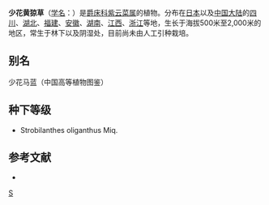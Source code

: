 {{Speciesbox 
| taxon = Strobilanthes oligantha 
| authority = (Miq.) Bremek.
| image = Strobilanthes oliganthus.jpg
}}

'''少花黄猄草'''（[[学名|学名]]：{{lang|la|''Strobilanthes oligantha''}}）是[[爵床科|爵床科]][[紫云菜属|紫云菜属]]的植物。分布在[[日本|日本]]以及[[中国大陆|中国大陆]]的[[四川|四川]]、[[湖北|湖北]]、[[福建|福建]]、[[安徽|安徽]]、[[湖南|湖南]]、[[江西|江西]]、[[浙江|浙江]]等地，生长于海拔500米至2,000米的地区，常生于林下以及阴湿处，目前尚未由人工引种栽培。

== 别名 ==
少花马蓝（中国高等植物图鉴）

== 种下等级 ==
* Strobilanthes oliganthus Miq.

== 参考文献 ==
<div class="references-small">
* {{cite web| url =http://www.bioinfo.cn/db05/KmzwSpecies.php?action=view&id=40| title =少花黄猄草| work =《中国高等植物数据库全库》| publisher =中国科学院微生物研究所| author =昆明植物研究所| accessdate =2009-02-20| deadurl =yes| archiveurl =https://web.archive.org/web/20160305022651/http://www.bioinfo.cn/db05/KmzwSpecies.php?action=view&id=40| archivedate =2016-03-05}}
</div>
{{Taxonbar|from=Q6815582}}

[[Category:马蓝属|S]]


{{植物小作品}}